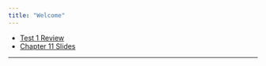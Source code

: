 ```yaml
---
title: "Welcome"
---
```




* [Test 1 Review](./Slides/ReviewTest1.html)
* [Chapter 11 Slides](./Slides/Chapter11.html) 



* * *